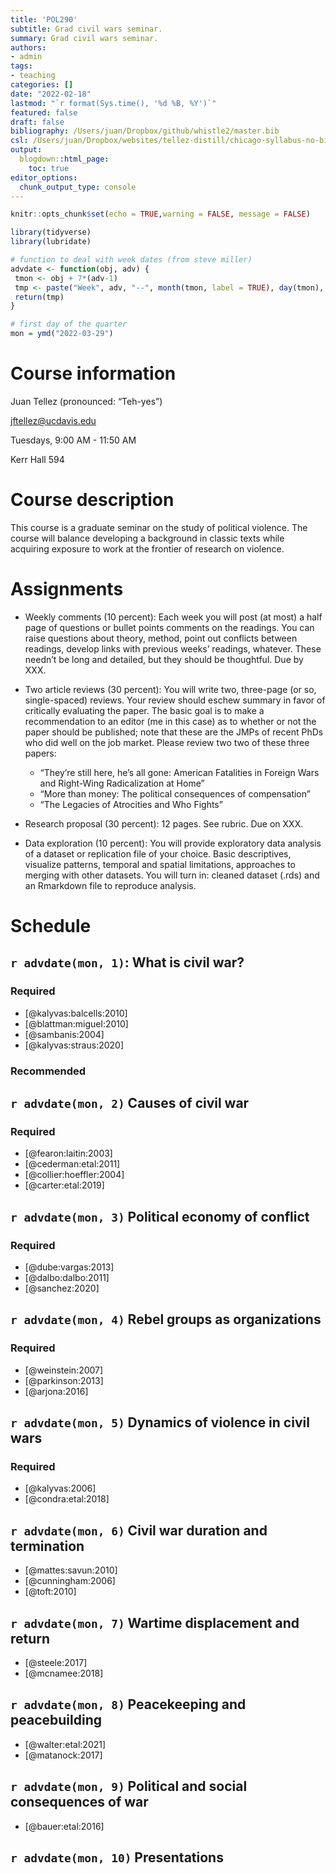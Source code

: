 ```yaml
---
title: 'POL290'
subtitle: Grad civil wars seminar.
summary: Grad civil wars seminar.
authors:
- admin
tags:
- teaching
categories: []
date: "2022-02-18"
lastmod: "`r format(Sys.time(), '%d %B, %Y')`"
featured: false
draft: false
bibliography: /Users/juan/Dropbox/github/whistle2/master.bib
csl: /Users/juan/Dropbox/websites/tellez-distill/chicago-syllabus-no-bib.csl
output:
  blogdown::html_page:
    toc: true
editor_options: 
  chunk_output_type: console
---
```



```r
knitr::opts_chunk$set(echo = TRUE,warning = FALSE, message = FALSE)

library(tidyverse)
library(lubridate)

# function to deal with week dates (from steve miller)
advdate <- function(obj, adv) {
 tmon <- obj + 7*(adv-1)
 tmp <- paste("Week", adv, "--", month(tmon, label = TRUE), day(tmon), ":")
 return(tmp)
}

# first day of the quarter
mon = ymd("2022-03-29")
```


# Course information


<i class="fas fa-user-graduate"></i> Juan Tellez (pronounced: "Teh-yes")

<i class="fas fa-envelope"></i> [jftellez@ucdavis.edu](mailto:jftellez@ucdavis.edu)

<i class="fas fa-clock"></i> Tuesdays, 9:00 AM - 11:50 AM

<i class="fas fa-home"></i> Kerr Hall 594


# Course description


This course is a graduate seminar on the study of political violence. The course will balance developing a background in classic texts while acquiring exposure to work at the frontier of research on violence. 



# Assignments


* Weekly comments (10 percent): Each week you will post (at most) a half page of questions or bullet points comments on the readings. You can raise questions about theory, method, point out conflicts between readings, develop links with previous weeks’ readings, whatever. These needn’t be long and detailed, but they should be thoughtful. Due by XXX. 

* Two article reviews (30 percent): You will write two, three-page (or so, single-spaced) reviews. Your review should eschew summary in favor of critically evaluating the paper. The basic goal is to make a recommendation to an editor (me in this case) as to whether or not the paper should be published; note that these are the JMPs of recent PhDs who did well on the job market. Please review two two of these three papers: 
    * "They're still here, he's all gone: American Fatalities in Foreign Wars and Right-Wing Radicalization at Home"
    * "More than money: The political consequences of compensation"
    * "The Legacies of Atrocities and Who Fights"

* Research proposal (30 percent): 12 pages. See rubric. Due on XXX.


* Data exploration (10 percent): You will provide exploratory data analysis of a dataset or replication file of your choice. Basic descriptives, visualize patterns, temporal and spatial limitations, approaches to merging with other datasets. You will turn in: cleaned dataset (.rds) and an Rmarkdown file to reproduce analysis. 




# Schedule




## `r advdate(mon, 1)`: What is civil war? 


### Required

* [@kalyvas:balcells:2010]
* [@blattman:miguel:2010]
* [@sambanis:2004]
* [@kalyvas:straus:2020]


### Recommended


## `r advdate(mon, 2)` Causes of civil war


### Required

* [@fearon:laitin:2003]
* [@cederman:etal:2011]
* [@collier:hoeffler:2004]
* [@carter:etal:2019]


## `r advdate(mon, 3)` Political economy of conflict


### Required

* [@dube:vargas:2013]
* [@dalbo:dalbo:2011]
* [@sanchez:2020]

## `r advdate(mon, 4)` Rebel groups as organizations

### Required

* [@weinstein:2007]
* [@parkinson:2013]
* [@arjona:2016]


## `r advdate(mon, 5)` Dynamics of violence in civil wars

### Required

* [@kalyvas:2006]
* [@condra:etal:2018]


## `r advdate(mon, 6)` Civil war duration and termination

* [@mattes:savun:2010]
* [@cunningham:2006]
* [@toft:2010]


## `r advdate(mon, 7)` Wartime displacement and return

* [@steele:2017]
* [@mcnamee:2018]


## `r advdate(mon, 8)` Peacekeeping and peacebuilding

* [@walter:etal:2021]
* [@matanock:2017]


## `r advdate(mon, 9)` Political and social consequences of war

* [@bauer:etal:2016]


## `r advdate(mon, 10)` Presentations
